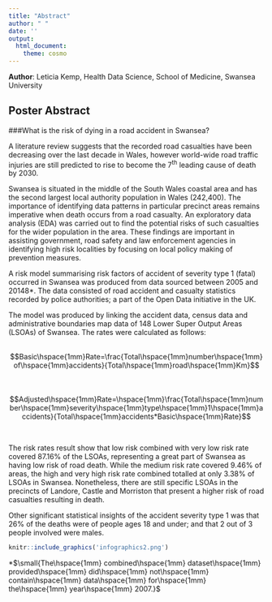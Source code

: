 ```yaml
---
title: "Abstract"
author: " "
date: ''
output:
  html_document:
    theme: cosmo
---
```


**Author**:
Leticia Kemp, Health Data Science, School of Medicine, Swansea University

## Poster Abstract

###What is the risk of dying in a road accident in Swansea?

A literature review suggests that the recorded road casualties have been decreasing over the last decade in Wales, however world-wide road traffic injuries are still predicted to rise to become the 7^th^ leading cause of death by 2030. 

Swansea is situated in the middle of the South Wales coastal area and has the second largest local authority population in Wales (242,400). The importance of identifying data patterns in particular precinct areas remains imperative when death occurs from a road casualty. An exploratory data analysis (EDA) was carried out to find the potential risks of such casualties for the wider population in the area. These findings are important in assisting government, road safety and law enforcement agencies in identifying high risk localities by focusing on local policy making of prevention measures.

A risk model summarising risk factors of accident of severity type 1 (fatal) occurred in Swansea was produced from data sourced between 2005 and 20148*. The data consisted of road accident and casualty statistics recorded by police authorities; a part of the Open Data initiative in the UK. 

The model was produced by linking the accident data, census data and administrative boundaries map data of 148 Lower Super Output Areas (LSOAs) of Swansea. The rates were calculated as follows:
<br>
<br>

$$Basic\hspace{1mm}Rate=\frac{Total\hspace{1mm}number\hspace{1mm}of\hspace{1mm}accidents}{Total\hspace{1mm}road\hspace{1mm}Km}$$
<br>
<br>
$$Adjusted\hspace{1mm}Rate=\hspace{1mm}\frac{Total\hspace{1mm}number\hspace{1mm}severity\hspace{1mm}type\hspace{1mm}1\hspace{1mm}accidents}{Total\hspace{1mm}accidents*Basic\hspace{1mm}Rate}$$ 


<br>


The risk rates result show that low risk combined with very low risk rate covered 87.16% of the LSOAs, representing a great part of Swansea as having low risk of road death. While the medium risk rate covered 9.46% of areas, the high and very high risk rate combined totalled at only 3.38% of LSOAs in Swansea. Nonetheless, there are still specific LSOAs in the precincts of Landore, Castle and Morriston that present a higher risk of road casualties resulting in death. 

Other significant statistical insights of the accident severity type 1 was that 26% of the deaths were of people ages 18 and under; and that 2 out of 3 people involved were males.


```r
knitr::include_graphics('infographics2.png')
```

*$\small{The\hspace{1mm} combined\hspace{1mm} dataset\hspace{1mm} provided\hspace{1mm} did\hspace{1mm} not\hspace{1mm} contain\hspace{1mm} data\hspace{1mm} for\hspace{1mm} the\hspace{1mm} year\hspace{1mm} 2007.}$

